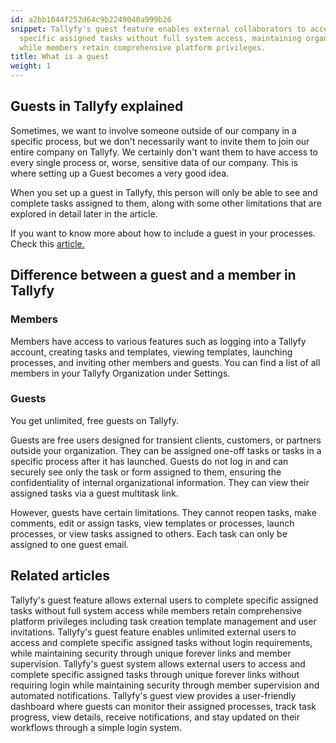```yaml
---
id: a2bb1044f252d64c9b2249040a999b26
snippet: Tallyfy's guest feature enables external collaborators to access and complete
  specific assigned tasks without full system access, maintaining organizational security
  while members retain comprehensive platform privileges.
title: What is a guest
weight: 1
---
```


## Guests in Tallyfy explained

Sometimes, we want to involve someone outside of our company in a specific process, but we don't necessarily want to invite them to join our entire company on Tallyfy. We certainly don't want them to have access to every single process or, worse, sensitive data of our company. This is where setting up a Guest becomes a very good idea.

When you set up a guest in Tallyfy, this person will only be able to see and complete tasks assigned to them, along with some other limitations that are explored in detail later in the article.

If you want to know more about how to include a guest in your processes. Check this [article.](/products/pro/documenting/guests/how-can-i-assign-tasks-to-guest-users-in-tallyfy/)

## Difference between a guest and a member in Tallyfy

### Members

Members have access to various features such as logging into a Tallyfy account, creating tasks and templates, viewing templates, launching processes, and inviting other members and guests. You can find a list of all members in your Tallyfy Organization under Settings.

### Guests

You get unlimited, free guests on Tallyfy.

Guests are free users designed for transient clients, customers, or partners outside your organization. They can be assigned one-off tasks or tasks in a specific process after it has launched. Guests do not log in and can securely see only the task or form assigned to them, ensuring the confidentiality of internal organizational information. They can view their assigned tasks via a guest multitask link.

However, guests have certain limitations. They cannot reopen tasks, make comments, edit or assign tasks, view templates or processes, launch processes, or view tasks assigned to others. Each task can only be assigned to one guest email.


## Related articles
<CardGrid>
<LinkTitleCard header="<b>Guests > What is a guest</b>" href="/products/pro/documenting/guests/what-is-a-guest/" > Tallyfy's guest feature allows external users to complete specific assigned tasks without full system access while members retain comprehensive platform privileges including task creation template management and user invitations. </LinkTitleCard>
<LinkTitleCard header="<b>Documenting > Guests</b>" href="/products/pro/documenting/guests/" > Tallyfy's guest feature enables unlimited external users to access and complete specific assigned tasks without login requirements, while maintaining security through unique forever links and member supervision. </LinkTitleCard>
<LinkTitleCard header="<b>Documenting > Guests</b>" href="/products/pro/documenting/guests/" > Tallyfy's guest system allows external users to access and complete specific assigned tasks through unique forever links without requiring login while maintaining security through member supervision and automated notifications. </LinkTitleCard>
<LinkTitleCard header="<b>Guests > The guest view</b>" href="/products/pro/documenting/guests/how-can-guests-monitor-their-processes-on-tallyfy/" > Tallyfy's guest view provides a user-friendly dashboard where guests can monitor their assigned processes, track task progress, view details, receive notifications, and stay updated on their workflows through a simple login system. </LinkTitleCard>
</CardGrid>